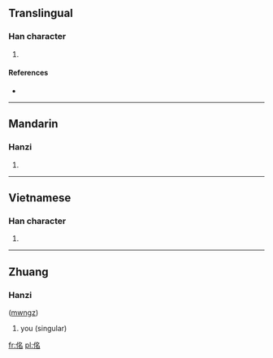 ==Translingual==

===Han character===
{{Han char|rn=9|rad=人|as=06|sn=8|four=|canj=人弓戈口 (ONIR)}}

# {{defn|Han|sort=人06}}

====References====
* {{Han ref|kx=0100.170|dkj=00556|dj=0212.120|hdz=10151.070|uh=4F72|ud=20338}}

----

==Mandarin==

===Hanzi===
{{cmn-hanzi|pin=[[míng]] ([[ming2]])|wg=ming<sup>2</sup>}}

# {{defn|Mandarin|sort=人06}}

----

==Vietnamese==

===Han character===
{{vi-hantu|[[rành]]|rs=人06}}

# {{defn|Vietnamese|sort=人06}}

----

==Zhuang==

===Hanzi===
{{infl|za|character}} ([[mwngz]])

# you (singular)

[[fr:佲]]
[[pl:佲]]